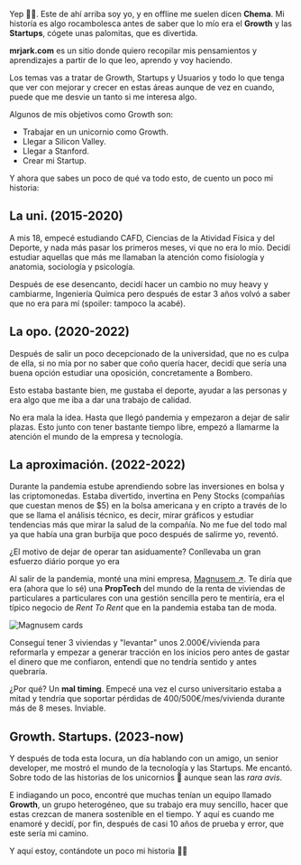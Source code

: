 ---
---


Yep ✌🏽. Este de ahí arriba soy yo, y en offline me suelen dicen **Chema**. Mi historía es algo rocambolesca antes de saber que lo mío era el **Growth** y las **Startups**, cógete unas palomitas, que es divertida.

**mrjark.com** es un sitio donde quiero recopilar mis pensamientos y aprendizajes a partir de lo que leo, aprendo y voy haciendo.

Los temas vas a tratar de Growth, Startups y Usuarios y todo lo que tenga que ver con mejorar y crecer en estas áreas aunque de vez en cuando, puede que me desvie un tanto si me interesa algo.

Algunos de mis objetivos como Growth son:

- Trabajar en un unicornio como Growth.
- Llegar a Silicon Valley.
- Llegar a Stanford.
- Crear mi Startup.

Y ahora que sabes un poco de qué va todo esto, de cuento un poco mi historia:

## La uni. (2015-2020)

A mis 18, empecé estudiando CAFD, Ciencias de la Atividad Física y del Deporte, y nada más pasar los primeros meses, vi que no era lo mío.
Decidí estudiar aquellas que más me llamaban la atención como fisiología y anatomia, sociología y psicología.

Después de ese desencanto, decidí hacer un cambio no muy heavy y cambiarme, Ingeniería Química pero después de estar 3 años volvó a saber que no era para mí (spoiler: tampoco la acabé).

## La opo. (2020-2022)

Después de salir un poco decepcionado de la universidad, que no es culpa de ella, si no mía por no saber que coño quería hacer, decidí que sería una buena opción estudiar una oposición, concretamente a Bombero.

Esto estaba bastante bien, me gustaba el deporte, ayudar a las personas y era algo que me iba a dar una trabajo de calidad.

No era mala la idea. Hasta que llegó pandemia y empezaron a dejar de salir plazas.
Esto junto con tener bastante tiempo libre, empezó a llamarme la atención el mundo de la empresa y tecnología.

## La aproximación. (2022-2022)

Durante la pandemia estube aprendiendo sobre las inversiones en bolsa y las criptomonedas. Estaba divertido, invertina en Peny Stocks (compañías que cuestan menos de $5) en la bolsa americana y en cripto a través de lo que se llama el análisis técnico, es decir, mirar gráficos y estudiar tendencias más que mirar la salud de la compañía.
No me fue del todo mal ya que había una gran burbija que poco después de salirme yo, reventó.

¿El motivo de dejar de operar tan asiduamente? Conllevaba un gran esfuerzo diário porque yo era

Al salir de la pandemia, monté una mini empresa, <a class="text-[#1f9065] no-underline font-rubik" target="_blank" href="https://magnusem.com">Magnusem ↗︎</a>. Te diría que era (ahora que lo sé) una **PropTech** del mundo de la renta de viviendas de particulares a particulares con una gestión sencilla pero te mentiría, era el típico negocio de _Rent To Rent_ que en la pandemia estaba tan de moda.

<Image src={magnusemCards} alt="Magnusem cards" class="for-images-in-mdx" />

Conseguí tener 3 viviendas y "levantar" unos 2.000€/vivienda para reformarla y empezar a generar tracción en los inicios pero antes de gastar el dinero que me confiaron, entendí que no tendría sentido y antes quebraría.

¿Por qué? Un **mal timing**. Empecé una vez el curso universitario estaba a mitad y tendría que soportar pérdidas de 400/500€/mes/vivienda durante más de 8 meses. Inviable.

## Growth. Startups. (2023-now)

Y después de toda esta locura, un día hablando con un amigo, un senior developer, me mostró el mundo de la tecnología y las Startups. Me encantó. Sobre todo de las historias de los unicornios 🦄 aunque sean las _rara avis_.

E indiagando un poco, encontré que muchas tenían un equipo llamado **Growth**, un grupo heterogéneo, que su trabajo era muy sencillo, hacer que estas crezcan de manera sostenible en el tiempo. Y aquí es cuando me enamoré y decidí, por fin, después de casi 10 años de prueba y error, que este sería mi camino.

Y aquí estoy, contándote un poco mi historia ✌🏽
